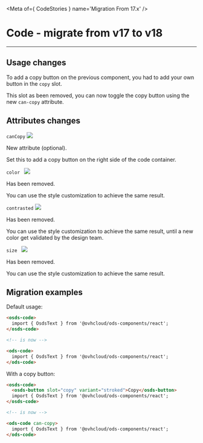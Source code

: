 
<Meta of={ CodeStories } name='Migration From 17.x' />

# Code - migrate from v17 to v18
----

## Usage changes

To add a copy button on the previous component, you had to add your own button in the `copy` slot.

This slot as been removed, you can now toggle the copy button using the new `can-copy` attribute.

## Attributes changes

`canCopy` <img src="https://img.shields.io/badge/new-008000" />

New attribute (optional).

Set this to add a copy button on the right side of the code container.

`color ` <img src="https://img.shields.io/badge/removed-FF0000" />

Has been removed.

You can use the style customization to achieve the same result.

`contrasted` <img src="https://img.shields.io/badge/removed-FF0000" />

Has been removed.

You can use the style customization to achieve the same result, until a new color get validated by the design team.

`size ` <img src="https://img.shields.io/badge/removed-FF0000" />

Has been removed.

You can use the style customization to achieve the same result.

## Migration examples

Default usage:
```html
<osds-code>
  import { OsdsText } from '@ovhcloud/ods-components/react';
</osds-code>

<!-- is now -->

<ods-code>
  import { OsdsText } from '@ovhcloud/ods-components/react';
</ods-code>
```

With a copy button:
```html
<osds-code>
  <osds-button slot="copy" variant="stroked">Copy</osds-button>
  import { OsdsText } from '@ovhcloud/ods-components/react';
</osds-code>

<!-- is now -->

<ods-code can-copy>
  import { OsdsText } from '@ovhcloud/ods-components/react';
</ods-code>
```

